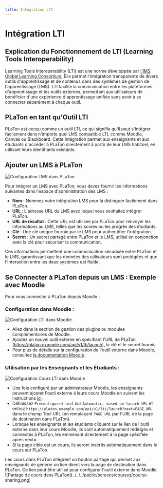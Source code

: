 ```yaml
---
title: Intégration LTI
---
```



# Intégration LTI

## Explication du Fonctionnement de LTI (Learning Tools Interoperability)

Learning Tools Interoperability (LTI) est une norme développée par [l'IMS Global Learning Consortium.](https://www.imsglobal.org)
Elle permet l'intégration transparente de divers outils d'apprentissage et de contenus dans des systèmes de gestion de l'apprentissage (LMS).
LTI facilite la communication entre les plateformes d'apprentissage et les outils externes, permettant aux utilisateurs de bénéficier d'une expérience d'apprentissage unifiée sans avoir à se connecter séparément à chaque outil.

## PLaTon en tant qu'Outil LTI

PLaTon est conçu comme un outil LTI, ce qui signifie qu'il peut s'intégrer facilement dans n'importe quel LMS compatible LTI, comme Moodle, Canvas ou Blackboard.
Cette intégration permet aux enseignants et aux étudiants d'accéder à PLaTon directement à partir de leur LMS habituel, en utilisant leurs identifiants existants.

## Ajouter un LMS à PLaTon

![Configuration LMS dans PLaTon](../../../public/screens/admin/lms-config.png)

Pour intégrer un LMS avec PLaTon, vous devez fournir les informations suivantes dans l'espace d'administration des LMS :

- **Nom** : Nommez votre intégration LMS pour la distinguer facilement dans PLaTon.
- **URL** : L'adresse URL du LMS avec lequel vous souhaitez intégrer PLaTon.
- **URL de résultat** : Cette URL est utilisée par PLaTon pour renvoyer les informations au LMS, telles que les scores ou les progrès des étudiants.
- **Clé** : Une clé unique fournie par le LMS pour authentifier l'intégration.
- **Secret** : Un secret partagé entre PLaTon et le LMS, utilisé en conjonction avec la clé pour sécuriser la communication.

Ces informations permettent une communication sécurisée entre PLaTon et le LMS, garantissant que les données des utilisateurs sont protégées et que l'interaction entre les deux systèmes est fluide.

## Se Connecter à PLaTon depuis un LMS : Exemple avec Moodle

Pour vous connecter à PLaTon depuis Moodle :

### Configuration dans Moodle :

![Configuration LTI dans Moodle](../../../public/screens/admin/moodle-lti-tool-config.png)

- Allez dans la section de gestion des plugins ou modules complémentaires de Moodle.
- Ajoutez un nouvel outil externe en spécifiant l'URL de PLaTon (https://platon.example.com/api/v1/lti/launch), la clé et le secret fournis.
- Pour plus de détails sur la configuration de l'outil externe dans Moodle, consultez [la documentation Moodle](https://docs.moodle.org/403/en/LTI_External_tools) :

### Utilisation par les Enseignants et les Étudiants :

![Configuration Cours LTI dans Moodle](../../../public/screens/admin/moodle-lti-course.png)

- Une fois configuré par un adminstrateur Moodle, les enseignants peuvent ajouter l'outil externe à leurs cours Moodle en suivant les instructions [ici](https://docs.moodle.org/403/en/External_tool_settings).
- Définissez `Preconfigured tool` sur `Automatic, based on launch URL` et entrez `https://platon.example.com/api/v1/lti/launch?next=PAGE_URL` dans le champ Tool URL (en remplaçant `PAGE_URL` par l'URL de la page de destination dans PLaTon).
- Lorsque les enseignants et les étudiants cliquent sur le lien de l'outil externe dans leur cours Moodle, ils sont automatiquement redirigés et connectés à PLaTon, les emmenant directement à la page spécifiée après next=.
- Si la page cible est un cours, ils seront inscrits automatiquement dans le cours sur PLaTon.

<Callout type="info">
  Les cours dans PLaTon intègrent un bouton partage qui permet aux enseignants de générer un lien direct vers la page de
  destination dans PLaTon. Ce lien peut être utilisé pour configurer l'outil externe dans Moodle. ![Partage de cours
  dans PLaTon](../../../public/screens/courses/course-sharing.png)
</Callout>

